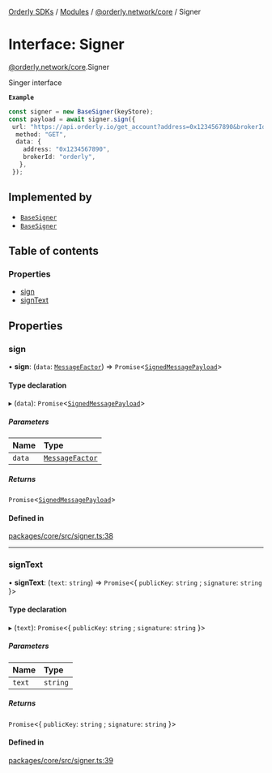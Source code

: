 [Orderly SDKs](/sdks/tech-doc/README) / [Modules](/sdks/tech-doc/modules) / [@orderly.network/core](/sdks/tech-doc/modules/orderly_network_core) / Signer

# Interface: Signer

[@orderly.network/core](/sdks/tech-doc/modules/orderly_network_core).Signer

Singer interface

**`Example`**

```ts
const signer = new BaseSigner(keyStore);
const payload = await signer.sign({
 url: "https://api.orderly.io/get_account?address=0x1234567890&brokerId=orderly",
  method: "GET",
  data: {
    address: "0x1234567890",
    brokerId: "orderly",
   },
 });
 ```

## Implemented by

- [`BaseSigner`](/sdks/tech-doc/classes/orderly_network_core.BaseSigner)
- [`BaseSigner`](/sdks/tech-doc/classes/orderly_network_core.BaseSigner)

## Table of contents

### Properties

- [sign](/sdks/tech-doc/interfaces/orderly_network_core.Signer#sign)
- [signText](/sdks/tech-doc/interfaces/orderly_network_core.Signer#signtext)

## Properties

### sign

• **sign**: (`data`: [`MessageFactor`](/sdks/tech-doc/modules/orderly_network_core#messagefactor)) => `Promise`\<[`SignedMessagePayload`](/sdks/tech-doc/modules/orderly_network_core#signedmessagepayload)\>

#### Type declaration

▸ (`data`): `Promise`\<[`SignedMessagePayload`](/sdks/tech-doc/modules/orderly_network_core#signedmessagepayload)\>

##### Parameters

| Name | Type |
| :------ | :------ |
| `data` | [`MessageFactor`](/sdks/tech-doc/modules/orderly_network_core#messagefactor) |

##### Returns

`Promise`\<[`SignedMessagePayload`](/sdks/tech-doc/modules/orderly_network_core#signedmessagepayload)\>

#### Defined in

[packages/core/src/signer.ts:38](https://github.com/OrderlyNetwork/js-sdk/blob/bc7eb1a/packages/core/src/signer.ts#L38)

___

### signText

• **signText**: (`text`: `string`) => `Promise`\<\{ `publicKey`: `string` ; `signature`: `string`  }\>

#### Type declaration

▸ (`text`): `Promise`\<\{ `publicKey`: `string` ; `signature`: `string`  }\>

##### Parameters

| Name | Type |
| :------ | :------ |
| `text` | `string` |

##### Returns

`Promise`\<\{ `publicKey`: `string` ; `signature`: `string`  }\>

#### Defined in

[packages/core/src/signer.ts:39](https://github.com/OrderlyNetwork/js-sdk/blob/bc7eb1a/packages/core/src/signer.ts#L39)
